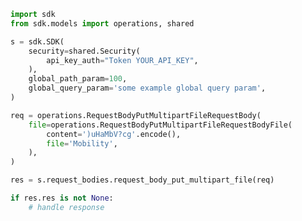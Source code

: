 ```python showLineNumbers copy filename="Request Body Put Multipart File usage example"
import sdk
from sdk.models import operations, shared

s = sdk.SDK(
    security=shared.Security(
        api_key_auth="Token YOUR_API_KEY",
    ),
    global_path_param=100,
    global_query_param='some example global query param',
)

req = operations.RequestBodyPutMultipartFileRequestBody(
    file=operations.RequestBodyPutMultipartFileRequestBodyFile(
        content=')uHaMbV?cg'.encode(),
        file='Mobility',
    ),
)

res = s.request_bodies.request_body_put_multipart_file(req)

if res.res is not None:
    # handle response
```
